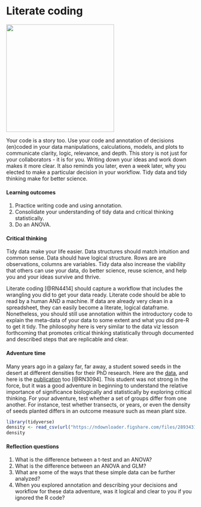 # Literate coding {#coding}  

![](./coding.png){width=3in}    

Your code is a story too. Use your code and annotation of decisions (en)coded in your data manipulations, calculations, models, and plots to communicate clarity, logic, relevance, and depth. This story is not just for your collaborators - it is for you. Writing down your ideas and work down makes it more clear. It also reminds you later, even a week later, why you elected to make a particular decision in your workflow. Tidy data and tidy thinking make for better science.   

#### Learning outcomes {-}  
1. Practice writing code and using annotation.  
2. Consolidate your understanding of tidy data and critical thinking statistically.   
3. Do an ANOVA.  

#### Critical thinking {-}  
Tidy data make your life easier. Data structures should match intuition and common sense. Data should have logical structure. Rows are are observations, columns are variables. Tidy data also increase the viability that others can use your data, do better science, reuse science, and help you and your ideas survive and thrive. 

Literate coding [@RN4414] should capture a workflow that includes the wrangling you did to get your data ready. Literate code should be able to read by a human AND a machine. If data are already very clean in a spreadsheet, they can easily become a literate, logical dataframe. Nonetheless, you should still use annotation within the introductory code to explain the meta-data of your data to some extent and what you did pre-R to get it tidy. The philosophy here is very similar to the data viz lesson forthcoming that promotes critical thinking statistically through documented and described steps that are replicable and clear.  

#### Adventure time {-}  
Many years ago in a galaxy far, far away, a student sowed seeds in the desert at different densities for their PhD research. Here are the [data](https://figshare.com/articles/dataset/Density_experiment_in_Negev_Desert_Israel/669703), and here is the [publication](https://besjournals.onlinelibrary.wiley.com/doi/10.1046/j.1365-2745.2002.00686.x) too [@RN3094]. This student was not strong in the force, but it was a good adventure in beginning to understand the relative importance of significance biologically and statistically by exploring critical thinking. For your adventure, test whether a set of groups differ from one another. For instance, test whether transects, or years, or even the density of seeds planted differs in an outcome measure such as mean plant size.    

```r
library(tidyverse)
density <- read_csv(url("https://ndownloader.figshare.com/files/28934310"))
density

```

#### Reflection questions {-}  
1. What is the difference between a t-test and an ANOVA?  
2. What is the difference between an ANOVA and GLM?  
3. What are some of the ways that these simple data can be further analyzed?  
4. When you explored annotation and describing your decisions and workflow for these data adventure, was it logical and clear to you if you ignored the R code?    


